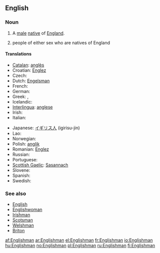 ==English==

===Noun===
{{en-noun|Englishmen}}

# A [[male]] [[native]] of [[England]].
# {{in plural}} people of either sex who are natives of England

====Translations====
{{top}}
* [[Catalan]]: [[anglès]] {{m}}
* Croatian: [[Englez]] {{m}}
* Czech: {{t-|cs|Angličan|m}}
* Dutch: [[Engelsman]] {{m}}
* French: {{t+|fr|Anglais|m}}
* German: {{t+|de|Engländer|m}}
* Greek: {{t+|el|Άγγλος|m|sc=Grek}}, {{t+|el|Εγγλέζος|m|sc=Grek}}
* Icelandic: {{t+|is|Englendingur|m|f}}
* [[Interlingua]]: [[anglese]]
* Irish: {{t-|ga|Sasanach|xs=Irish}}
* Italian: {{t+|it|inglese|m}}
{{mid}}
* Japanese: [[イギリス人]] (igirisu-jin)
* Lao: {{t-|lo|ຄົນອັງກິດ|tr=khon 'ang-kit|sc=Laoo|xs=Lao}}
* Norwegian: {{t-|no|engelskmann|m}}
* Polish: [[anglik]] {{m}}
* Romanian: [[Englez]] {{m}}
* Russian: {{t+|ru|англичанин|m|sc=Cyrl}}
* Portuguese: {{t+|pt|inglês|m}}
* [[Scottish Gaelic]]: [[Sasannach]] {{m}}
* Slovene: {{t+|sl|Anglež|m}}
* Spanish: {{t+|es|inglés|m}}
* Swedish: {{t+|sv|engelsman|m}}
{{bottom}}

===See also===
* [[English]]
* [[Englishwoman]]
* [[Irishman]]
* [[Scotsman]]
* [[Welshman]]
* [[Briton]]

[[af:Englishman]]
[[ar:Englishman]]
[[el:Englishman]]
[[fr:Englishman]]
[[io:Englishman]]
[[hu:Englishman]]
[[no:Englishman]]
[[pl:Englishman]]
[[ru:Englishman]]
[[fi:Englishman]]
